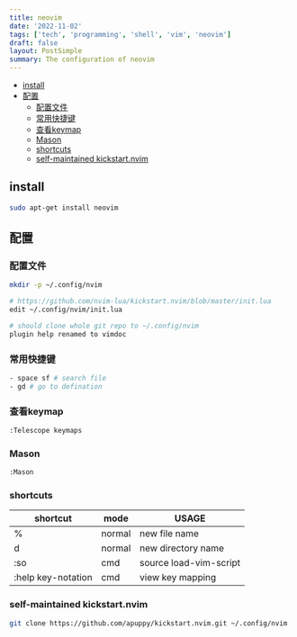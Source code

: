```yaml
---
title: neovim
date: '2022-11-02'
tags: ['tech', 'programming', 'shell', 'vim', 'neovim']
draft: false
layout: PostSimple
summary: The configuration of neovim
---
```


- [install](#install)
- [配置](#配置)
  - [配置文件](#配置文件)
  - [常用快捷键](#常用快捷键)
  - [查看keymap](#查看keymap)
  - [Mason](#mason)
  - [shortcuts](#shortcuts)
  - [self-maintained kickstart.nvim](#self-maintained-kickstartnvim)

## install

```bash
sudo apt-get install neovim
```

## 配置

### 配置文件

```bash
mkdir -p ~/.config/nvim

# https://github.com/nvim-lua/kickstart.nvim/blob/master/init.lua
edit ~/.config/nvim/init.lua

# should clone whole git repo to ~/.config/nvim
plugin help renamed to vimdoc
```

### 常用快捷键

```bash
- space sf # search file
- gd # go to defination
```

### 查看keymap

```bash
:Telescope keymaps
```

### Mason

```bash
:Mason
```

### shortcuts

| shortcut           | mode   | USAGE                  |
| ------------------ | ------ | ---------------------- |
| %                  | normal | new file name          |
| d                  | normal | new directory name     |
| :so                | cmd    | source load-vim-script |
| :help key-notation | cmd    | view key mapping       |

### self-maintained kickstart.nvim

```bash
git clone https://github.com/apuppy/kickstart.nvim.git ~/.config/nvim
```
